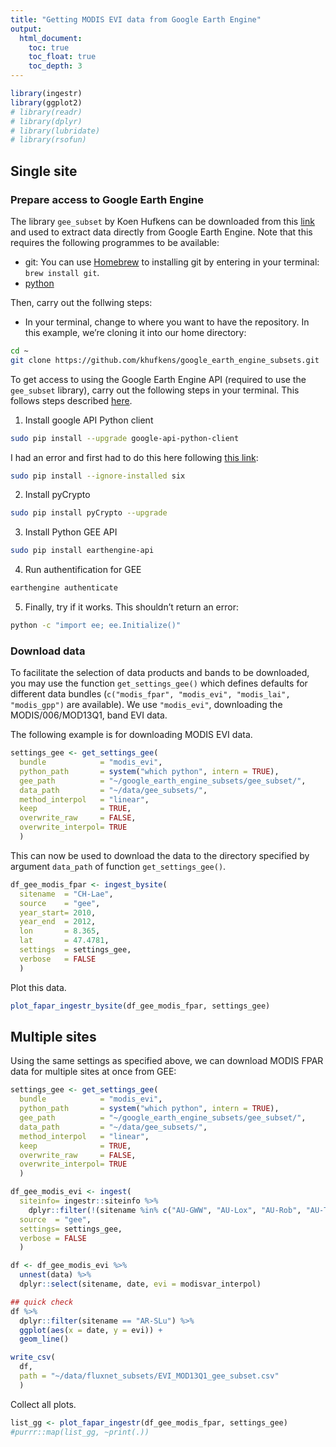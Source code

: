 ```yaml
---
title: "Getting MODIS EVI data from Google Earth Engine"
output:
  html_document:
    toc: true
    toc_float: true
    toc_depth: 3
---
```


```r
library(ingestr)
library(ggplot2)
# library(readr)
# library(dplyr)
# library(lubridate)
# library(rsofun)
```


## Single site

### Prepare access to Google Earth Engine


The library `gee_subset` by Koen Hufkens can be downloaded from this [link](https://khufkens.github.io/gee_subset/) and used to extract data directly from Google Earth Engine. Note that this requires the following programmes to be available:

- git: You can use [Homebrew](https://brew.sh/) to installing git by entering in your terminal: `brew install git`.
- [python](https://www.python.org/)

Then, carry out the follwing steps:

- In your terminal, change to where you want to have the repository. In this example, we're cloning it into our home directory:
```sh
cd ~
git clone https://github.com/khufkens/google_earth_engine_subsets.git
```

To get access to using the Google Earth Engine API (required to use the `gee_subset` library), carry out the following steps in your terminal. This follows steps described [here](https://github.com/google/earthengine-api/issues/27).

1. Install google API Python client
```sh
sudo pip install --upgrade google-api-python-client
```
I had an error and first had to do this here following [this link](https://github.com/pypa/pip/issues/3165):
```sh
sudo pip install --ignore-installed six
```

2. Install pyCrypto
```sh
sudo pip install pyCrypto --upgrade
```

3. Install Python GEE API
```sh
sudo pip install earthengine-api
```

4. Run authentification for GEE
```sh
earthengine authenticate
```

5. Finally, try if it works. This shouldn't return an error:
```sh
python -c "import ee; ee.Initialize()"
```


### Download data

To facilitate the selection of data products and bands to be downloaded, you may use the function `get_settings_gee()` which defines defaults for different data bundles (`c("modis_fpar", "modis_evi", "modis_lai", "modis_gpp")` are available). We use `"modis_evi"`, downloading the MODIS/006/MOD13Q1, band EVI data.

The following example is for downloading MODIS EVI data.
```r
settings_gee <- get_settings_gee(
  bundle            = "modis_evi",
  python_path       = system("which python", intern = TRUE),
  gee_path          = "~/google_earth_engine_subsets/gee_subset/",
  data_path         = "~/data/gee_subsets/",
  method_interpol   = "linear",
  keep              = TRUE,
  overwrite_raw     = FALSE,
  overwrite_interpol= TRUE
  )
```

This can now be used to download the data to the directory specified by argument `data_path` of function `get_settings_gee()`.
```r
df_gee_modis_fpar <- ingest_bysite(
  sitename  = "CH-Lae",
  source    = "gee",
  year_start= 2010,
  year_end  = 2012,
  lon       = 8.365,
  lat       = 47.4781,
  settings  = settings_gee,
  verbose   = FALSE
  )
```

Plot this data.
```r
plot_fapar_ingestr_bysite(df_gee_modis_fpar, settings_gee)
```


## Multiple sites

Using the same settings as specified above, we can download MODIS FPAR data for multiple sites at once from GEE:
```r
settings_gee <- get_settings_gee(
  bundle            = "modis_evi",
  python_path       = system("which python", intern = TRUE),
  gee_path          = "~/google_earth_engine_subsets/gee_subset/",
  data_path         = "~/data/gee_subsets/",
  method_interpol   = "linear",
  keep              = TRUE,
  overwrite_raw     = FALSE,
  overwrite_interpol= TRUE
  )

df_gee_modis_evi <- ingest(
  siteinfo= ingestr::siteinfo %>% 
    dplyr::filter(!(sitename %in% c("AU-GWW", "AU-Lox", "AU-Rob", "AU-TTE", "CN-Dan"))),
  source  = "gee",
  settings= settings_gee,
  verbose = FALSE
  ) 

df <- df_gee_modis_evi %>% 
  unnest(data) %>% 
  dplyr::select(sitename, date, evi = modisvar_interpol)

## quick check
df %>% 
  dplyr::filter(sitename == "AR-SLu") %>% 
  ggplot(aes(x = date, y = evi)) +
  geom_line()

write_csv(
  df, 
  path = "~/data/fluxnet_subsets/EVI_MOD13Q1_gee_subset.csv"
  )
```

Collect all plots.
```r
list_gg <- plot_fapar_ingestr(df_gee_modis_fpar, settings_gee)
#purrr::map(list_gg, ~print(.))
```


